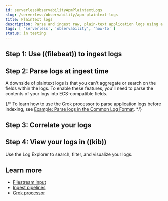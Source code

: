 ```yaml
---
id: serverlessObservabilityApmPlaintextLogs
slug: /serverless/observability/apm-plaintext-logs
title: Plaintext logs
description: Parse and ingest raw, plain-text application logs using a log shipper like Filebeat.
tags: [ 'serverless', 'observability', 'how-to' ]
status: in testing
---
```



<Testing />


<div id="plaintext-logs"></div>

<ApplicationLogsPlaintextLogs />

## Step 1: Use ((filebeat)) to ingest logs

<FilebeatLogsWidget
  plaintext={true}
  ecs_logs={false} 
/>

## Step 2: Parse logs at ingest time

A downside of plaintext logs is that you can't aggregate or search on the fields within the logs.
To enable these features, you'll need to parse the contents of your logs into ECS-compatible fields.

{/* To learn how to use the Grok processor to parse application logs before indexing,
see [Example: Parse logs in the Common Log Format](((ref))/common-log-format-example.html). */}

## Step 3: Correlate your logs

<ApplicationLogsCorrelateLogs />

## Step 4: View your logs in ((kib))

Use the <DocLink id="serverlessObservabilityDiscoverAndExploreLogs">Log Explorer</DocLink> to search, filter, and visualize your logs.

## Learn more

* [Filestream input](((filebeat-ref))/filebeat-input-filestream.html)
* [Ingest pipelines](((ref))/ingest.html)
* [Grok processor](((ref))/grok-processor.html)
